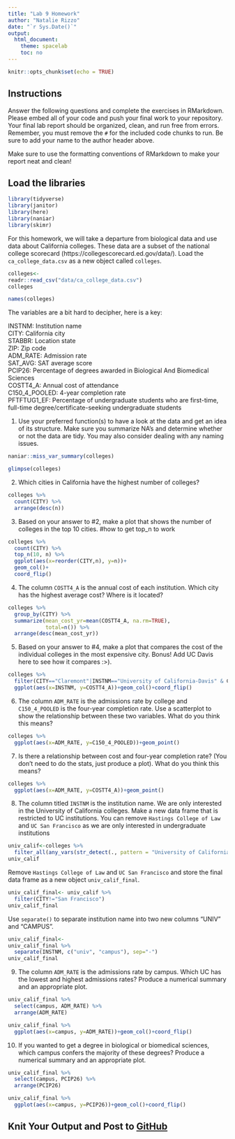 ```yaml
---
title: "Lab 9 Homework"
author: "Natalie Rizzo"
date: "`r Sys.Date()`"
output:
  html_document:
    theme: spacelab
    toc: no
---
```


```r
knitr::opts_chunk$set(echo = TRUE)
```

## Instructions
Answer the following questions and complete the exercises in RMarkdown. Please embed all of your code and push your final work to your repository. Your final lab report should be organized, clean, and run free from errors. Remember, you must remove the `#` for the included code chunks to run. Be sure to add your name to the author header above.  

Make sure to use the formatting conventions of RMarkdown to make your report neat and clean!  

## Load the libraries
```r
library(tidyverse)
library(janitor)
library(here)
library(naniar)
library(skimr)
``` 

For this homework, we will take a departure from biological data and use data about California colleges. These data are a subset of the national college scorecard (https://collegescorecard.ed.gov/data/). Load the `ca_college_data.csv` as a new object called `colleges`.
```r
colleges<-
readr::read_csv("data/ca_college_data.csv")
colleges
```

```r
names(colleges)
```

The variables are a bit hard to decipher, here is a key:  

INSTNM: Institution name  
CITY: California city  
STABBR: Location state  
ZIP: Zip code  
ADM_RATE: Admission rate  
SAT_AVG: SAT average score  
PCIP26: Percentage of degrees awarded in Biological And Biomedical Sciences  
COSTT4_A: Annual cost of attendance  
C150_4_POOLED: 4-year completion rate  
PFTFTUG1_EF: Percentage of undergraduate students who are first-time, full-time degree/certificate-seeking undergraduate students  

1. Use your preferred function(s) to have a look at the data and get an idea of its structure. Make sure you summarize NA's and determine whether or not the data are tidy. You may also consider dealing with any naming issues.
```r
naniar::miss_var_summary(colleges)
```

```r
glimpse(colleges)
```

2. Which cities in California have the highest number of colleges?
```r
colleges %>% 
  count(CITY) %>% 
  arrange(desc(n))
```

3. Based on your answer to #2, make a plot that shows the number of colleges in the top 10 cities. #how to get top_n to work
```r
colleges %>% 
  count(CITY) %>% 
  top_n(10, n) %>% 
  ggplot(aes(x=reorder(CITY,n), y=n))+
  geom_col()+
  coord_flip()
```

4. The column `COSTT4_A` is the annual cost of each institution. Which city has the highest average cost? Where is it located?
```r
colleges %>% 
  group_by(CITY) %>% 
  summarize(mean_cost_yr=mean(COSTT4_A, na.rm=TRUE),
            total=n()) %>% 
  arrange(desc(mean_cost_yr))
```


5. Based on your answer to #4, make a plot that compares the cost of the individual colleges in the most expensive city. Bonus! Add UC Davis here to see how it compares :>).
```r
colleges %>% 
  filter(CITY=="Claremont"|INSTNM=="University of California-Davis" & COSTT4_A!="NA") %>% 
  ggplot(aes(x=INSTNM, y=COSTT4_A))+geom_col()+coord_flip()
```

6. The column `ADM_RATE` is the admissions rate by college and `C150_4_POOLED` is the four-year completion rate. Use a scatterplot to show the relationship between these two variables. What do you think this means?
```r
colleges %>%
  ggplot(aes(x=ADM_RATE, y=C150_4_POOLED))+geom_point()
```

7. Is there a relationship between cost and four-year completion rate? (You don't need to do the stats, just produce a plot). What do you think this means?
```r
colleges %>%
  ggplot(aes(x=ADM_RATE, y=COSTT4_A))+geom_point()
```

8. The column titled `INSTNM` is the institution name. We are only interested in the University of California colleges. Make a new data frame that is restricted to UC institutions. You can remove `Hastings College of Law` and `UC San Francisco` as we are only interested in undergraduate institutions



```r
univ_calif<-colleges %>% 
  filter_all(any_vars(str_detect(., pattern = "University of California")))
univ_calif
```


Remove `Hastings College of Law` and `UC San Francisco` and store the final data frame as a new object `univ_calif_final`.
```r
univ_calif_final<- univ_calif %>% 
  filter(CITY!="San Francisco")
univ_calif_final
```

Use `separate()` to separate institution name into two new columns "UNIV" and "CAMPUS".
```r
univ_calif_final<-
univ_calif_final %>% 
  separate(INSTNM, c("univ", "campus"), sep="-")
univ_calif_final
```

9. The column `ADM_RATE` is the admissions rate by campus. Which UC has the lowest and highest admissions rates? Produce a numerical summary and an appropriate plot.
```r
univ_calif_final %>%
  select(campus, ADM_RATE) %>% 
  arrange(ADM_RATE)
```

```r
univ_calif_final %>% 
  ggplot(aes(x=campus, y=ADM_RATE))+geom_col()+coord_flip()
```

10. If you wanted to get a degree in biological or biomedical sciences, which campus confers the majority of these degrees? Produce a numerical summary and an appropriate plot.
```r
univ_calif_final %>% 
  select(campus, PCIP26) %>% 
  arrange(PCIP26)
```

```r
univ_calif_final %>% 
  ggplot(aes(x=campus, y=PCIP26))+geom_col()+coord_flip()
```

## Knit Your Output and Post to [GitHub](https://github.com/FRS417-DataScienceBiologists)